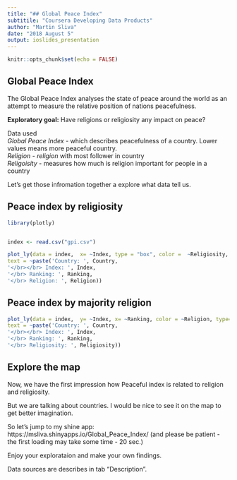 ---
title: "## Global Peace Index"
subtitile: "Coursera Developing Data Products"
author: "Martin Sliva"
date: "2018 August 5"
output: ioslides_presentation
---

```{r setup, include=FALSE}
knitr::opts_chunk$set(echo = FALSE)
```

## Global Peace Index

The Global Peace Index analyses the state of peace around the world as an attempt to measure the relative position of nations peacefulness. 

__Exploratory goal:__ Have religions or religiosity any impact on peace?

Data  used  
*Global Peace Index* - which describes peacefulness of a country. Lower values means more peaceful country.  
*Religion - religion* with most follower in country  
*Religoisity* - measures how much is religion important for people in a country   

Let's get those infromation together a explore what data tell us.



## Peace index by religiosity 

```{r  echo = FALSE, warning=FALSE, message=FALSE}
library(plotly)


index <- read.csv("gpi.csv")

plot_ly(data = index,  x= ~Index, type = "box", color =  ~Religiosity, hoverinfo = 'text',
text = ~paste('Country: ', Country,
'</br></br> Index: ', Index,
'</br> Ranking: ', Ranking,
'</br> Religion: ', Religion))


```

## Peace index by majority religion
```{r echo = FALSE, warning=FALSE, message=FALSE}

plot_ly(data = index,  y= ~Index, x= ~Ranking, color = ~Religion, type= "scatter",mode="markers",  hoverinfo = 'text',
text = ~paste('Country: ', Country,
'</br></br> Index: ', Index,
'</br> Ranking: ', Ranking,
'</br> Religiosity: ', Religiosity))


```


## Explore the map

Now, we have the first impression how Peaceful index is related to religion and religiosity.

But we are talking about countries. I would be nice to see it on the map to get better imagination.

So let's jump to my shine app: https://msliva.shinyapps.io/Global_Peace_Index/ (and please be patient - the first loading may take some time - 20 sec.)

Enjoy your explorataion and make your own findings.

Data sources are describes in tab "Description".